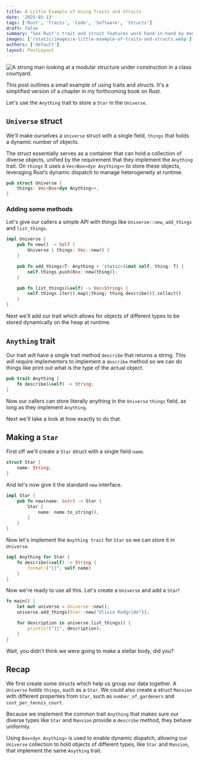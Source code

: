 ```yaml
---
title: A Little Example of Using Traits and Structs
date: '2025-01-13'
tags: ['Rust', 'Traits', 'Code', 'Software', 'Structs']
draft: false
summary: "See Rust's trait and struct features work hand-in-hand by modeling the entire universe."
images: ['/static/images/a-little-example-of-traits-and-structs.webp']
authors: ['default']
layout: PostLayout
---
```


<Image
  className="rounded-md shadow-md"
  src="/static/images/a-little-example-of-traits-and-structs.webp"
  alt="A strong man looking at a modular structure under construction in a class courtyard."
  height={800}
  width={1200}
/>

This post outlines a small example of using traits and structs. It's a simplified version of a chapter in my forthcoming book on Rust.

Let's use the `Anything` trait to store a `Star` in the `Universe`.

## `Universe` struct

We'll make ourselves a `Universe` struct with a single field, `things` that holds a dynamic number of objects.

The struct essentially serves as a container that can hold a collection of diverse objects, unified by the requirement that they implement the `Anything` trait. On `things` it uses a `Vec<Box<dyn Anything>>` to store these objects, leveraging Rust’s dynamic dispatch to manage heterogeneity at runtime.

```rust
pub struct Universe {
    things: Vec<Box<dyn Anything>>,
}
```

### Adding some methods

Let's give our callers a simple API with things like `Universe::new`, `add_things` and `list_things`.

```rust
impl Universe {
    pub fn new() -> Self {
        Universe { things: Vec::new() }
    }

    pub fn add_things<T: Anything + 'static>(&mut self, thing: T) {
        self.things.push(Box::new(thing));
    }

    pub fn list_things(&self) -> Vec<String> {
        self.things.iter().map(|thing| thing.describe()).collect()
    }
}
```

Next we'll add our trait which allows for objects of different types to be stored dynamically on the heap at runtime.

## `Anything` trait

Our trait will have a single trait method `describe` that returns a string. This will require implementers to implement a `describe` method so we can do things like print out what is the type of the actual object.

```rust
pub trait Anything {
    fn describe(&self) -> String;
}
```

Now our callers can store literally anything in the `Universe` `things` field, as long as they implement `Anything`.

Next we'll take a look at how exactly to do that.

## Making a `Star`

First off we'll create a `Star` struct with a single field `name`.

```rust
struct Star {
    name: String,
}
```

And let's now give it the standard `new` interface.

```rust
impl Star {
    pub fn new(name: &str) -> Star {
        Star {
            name: name.to_string(),
        }
    }
}
```

Now let's implement the `Anything trait` for `Star` so we can store it in `Universe`.

```rust
impl Anything for Star {
    fn describe(&self) -> String {
        format!("{}", self.name)
    }
}
```

Now we're ready to use all this. Let's create a `Universe` and add a `Star`!

```rust
fn main() {
    let mut universe = Universe::new();
    universe.add_things(Star::new("Olivia Rodgrido"));

    for description in universe.list_things() {
        println!("{}", description);
    }
}
```

Wait, you didn't think we were going to make a stellar body, did you?

## Recap

We first create some structs which help us group our data together. A `Universe` holds `things`, such as a `Star`. We could also create a struct `Mansion` with different properties from `Star`, such as `number_of_gardeners` and `cost_per_tennis_court`.

Because we implement the common trait `Anything` that makes sure our diverse types like `Star` and `Mansion` provide a `describe` method, they behave uniformly.

Using `Box<dyn Anything>` is used to enable dynamic dispatch, allowing our `Universe` collection to hold objects of different types, like `Star` and `Mansion`, that implement the same `Anything` trait.

<BlogNewsletterForm />
